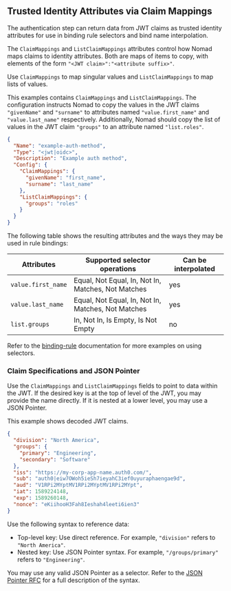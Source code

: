 ## Trusted Identity Attributes via Claim Mappings

The authentication step can return data from JWT claims as trusted
identity attributes for use in binding rule selectors and bind name
interpolation.

The `ClaimMappings` and `ListClaimMappings` attributes control how Nomad maps claims
to identity attributes. Both are maps of items to copy,
with elements of the form `"<JWT claim>":"<attribute suffix>"`.

Use `ClaimMappings` to map singular values and `ListClaimMappings` to map lists of values.

This examples contains `ClaimMappings` and `ListClaimMappings`. The configuration
instructs Nomad to copy the values in the JWT claims `"givenName"` and `"surname"`
to attributes named `"value.first_name"` and `"value.last_name"` respectively.
Additionally, Nomad should copy the list of values in the JWT
claim `"groups"`  to an attribute named `"list.roles"`.

```json
{
  "Name": "example-auth-method",
  "Type": "<jwt|oidc>",
  "Description": "Example auth method",
  "Config": {
    "ClaimMappings": {
      "givenName": "first_name",
      "surname": "last_name"
    },
    "ListClaimMappings": {
      "groups": "roles"
    }
  }
}
```

The following table shows the resulting attributes and
the ways they may be used in rule bindings:

| Attributes         | Supported selector operations                      | Can be interpolated |
| ------------------ | -------------------------------------------------- | ------------------- |
| `value.first_name` | Equal, Not Equal, In, Not In, Matches, Not Matches | yes                 |
| `value.last_name`  | Equal, Not Equal, In, Not In, Matches, Not Matches | yes                 |
| `list.groups`      | In, Not In, Is Empty, Is Not Empty                 | no                  |

Refer to the [binding-rule] documentation for more examples on using selectors.

### Claim Specifications and JSON Pointer

Use the `ClaimMappings` and `ListClaimMappings` fields to point to data
within the JWT. If the desired key is at the top of level of the JWT, you may
provide the name directly. If it is nested at a lower level, you may use a JSON
Pointer.

This example shows decoded JWT claims.

```json
{
  "division": "North America",
  "groups": {
    "primary": "Engineering",
    "secondary": "Software"
  },
  "iss": "https://my-corp-app-name.auth0.com/",
  "sub": "auth0|eiw7OWoh5ieSh7ieyahC3ief0uyuraphaengae9d",
  "aud": "V1RPi2MYptMV1RPi2MYptMV1RPi2MYpt",
  "iat": 1589224148,
  "exp": 1589260148,
  "nonce": "eKiihooH3Fah8Ieshah4leeti6ien3"
}
```

Use the following syntax to reference data:

- Top-level key: Use direct reference. For example, `"division"` refers to `"North America"`.
- Nested key: Use JSON Pointer syntax. For example, `"/groups/primary"` refers to `"Engineering"`.

You may use any valid JSON Pointer as a selector. Refer to the [JSON Pointer
RFC](https://tools.ietf.org/html/rfc6901) for a full description of the syntax.

[binding-rule]: /nomad/docs/commands/acl/binding-rule/create#examples
